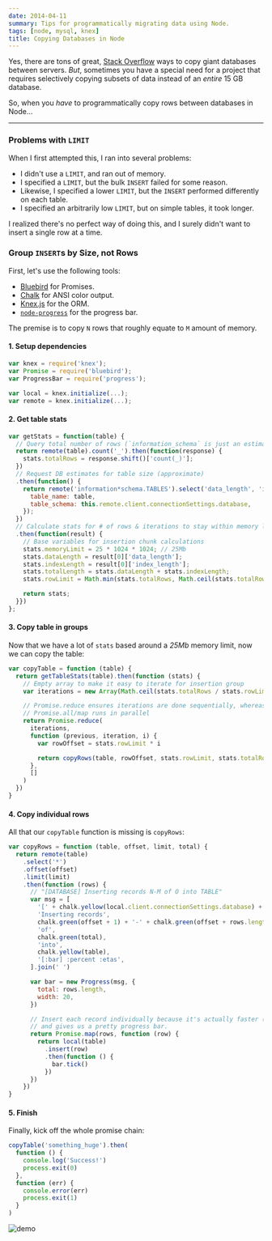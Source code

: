 ```yaml
---
date: 2014-04-11
summary: Tips for programmatically migrating data using Node.
tags: [node, mysql, knex]
title: Copying Databases in Node
---
```


Yes, there are tons of great, [Stack Overflow](https://stackoverflow.com/) ways to copy giant databases between servers. _But_, sometimes you have a special need for a project that requires selectively copying subsets of data instead of an _entire_ 15 GB database.

So, when you _have_ to programmatically copy rows between databases in Node...

---

### Problems with `LIMIT`

When I first attempted this, I ran into several problems:

- I didn't use a `LIMIT`, and ran out of memory.
- I specified a `LIMIT`, but the bulk `INSERT` failed for some reason.
- Likewise, I specified a lower `LIMIT`, but the `INSERT` performed differently on each table.
- I specified an arbitrarily low `LIMIT`, but on simple tables, it took longer.

I realized there's no perfect way of doing this, and I surely didn't want to insert a single row at a time.

### Group `INSERT`s by Size, not Rows

First, let's use the following tools:

- [Bluebird][bluebird] for Promises.
- [Chalk][chalk] for ANSI color output.
- [Knex.js][knex] for the ORM.
- [`node-progress`][progress] for the progress bar.

The premise is to copy `N` rows that roughly equate to `M` amount of memory.

#### 1. Setup dependencies

```js
var knex = require('knex');
var Promise = require('bluebird');
var ProgressBar = require('progress');

var local = knex.initialize(...);
var remote = knex.initialize(...);
```

#### 2. Get table stats

```js
var getStats = function(table) {
  // Query total number of rows (`information_schema` is just an estimate)
  return remote(table).count('_').then(function(response) {
    stats.totalRows = response.shift()['count(_)'];
  })
  // Request DB estimates for table size (approximate)
  .then(function() {
    return remote('information*schema.TABLES').select('data_length', 'index_length').where({
      table_name: table,
      table_schema: this.remote.client.connectionSettings.database,
    });
  })
  // Calculate stats for # of rows & iterations to stay within memory limits
  .then(function(result) {
    // Base variables for insertion chunk calculations
    stats.memoryLimit = 25 * 1024 * 1024; // 25Mb
    stats.dataLength = result[0]['data_length'];
    stats.indexLength = result[0]['index_length'];
    stats.totalLength = stats.dataLength + stats.indexLength;
    stats.rowLimit = Math.min(stats.totalRows, Math.ceil(stats.totalRows * stats.memoryLimit / stats.totalLength));

    return stats;
  }})
};
```

#### 3. Copy table in groups

Now that we have a lot of `stats` based around a _25Mb_ memory limit, now we can copy the table:

```js
var copyTable = function (table) {
  return getTableStats(table).then(function (stats) {
    // Empty array to make it easy to iterate for insertion group
    var iterations = new Array(Math.ceil(stats.totalRows / stats.rowLimit))

    // Promise.reduce ensures iterations are done sequentially, whereas
    // Promise.all/map runs in parallel
    return Promise.reduce(
      iterations,
      function (previous, iteration, i) {
        var rowOffset = stats.rowLimit * i

        return copyRows(table, rowOffset, stats.rowLimit, stats.totalRows)
      },
      []
    )
  })
}
```

#### 4. Copy individual rows

All that our `copyTable` function is missing is `copyRows`:

```js
var copyRows = function (table, offset, limit, total) {
  return remote(table)
    .select('*')
    .offset(offset)
    .limit(limit)
    .then(function (rows) {
      // "[DATABASE] Inserting records N-M of O into TABLE"
      var msg = [
        '[' + chalk.yellow(local.client.connectionSettings.database) + ']',
        'Inserting records',
        chalk.green(offset + 1) + '-' + chalk.green(offset + rows.length),
        'of',
        chalk.green(total),
        'into',
        chalk.yellow(table),
        '[:bar] :percent :etas',
      ].join(' ')

      var bar = new Progress(msg, {
        total: rows.length,
        width: 20,
      })

      // Insert each record individually because it's actually faster (!?)
      // and gives us a pretty progress bar.
      return Promise.map(rows, function (row) {
        return local(table)
          .insert(row)
          .then(function () {
            bar.tick()
          })
      })
    })
}
```

#### 5. Finish

Finally, kick off the whole promise chain:

```js
copyTable('something_huge').then(
  function () {
    console.log('Success!')
    process.exit(0)
  },
  function (err) {
    console.error(err)
    process.exit(1)
  }
)
```

![demo](/images/node/sql.gif)

[bluebird]: https://github.com/petkaantonov/bluebird/
[chalk]: https://github.com/sindresorhus/chalk
[knex]: http://knexjs.org/
[progress]: https://github.com/visionmedia/node-progress/
